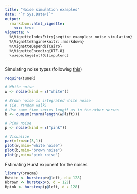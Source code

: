 ```yaml
---
title: "Noise simulation examples"
date: "`r Sys.Date()`"
output: 
  rmarkdown::html_vignette:
    toc: true
vignette: >
  %\VignetteIndexEntry{seqtime examples: noise simulation}
  %\VignetteEngine{knitr::rmarkdown}
  %\VignetteDepends{Cairo}
  %\VignetteEncoding{UTF-8}
  \usepackage[utf8]{inputenc}
---
```


Simulating noise types (following [this](http://stackoverflow.com/questions/8697567/how-to-simulate-pink-noise-in-r))

```r
require(tuneR)

# White noise
w <- noise(kind = c("white"))

# Brown noise is integrated white noise
# (ie. random walk)
# Use same time series length as in the other series
b <- cumsum(rnorm(length(w@left)))

# Pink noise
p <- noise(kind = c("pink"))

# Visualize
par(mfrow=c(3,1))
plot(w,main="white noise")
plot(b,main="brown noise")
plot(p,main="pink noise")
```

Estimating Hurst exponent for the noises

```r
library(pracma)
Hwhite <- hurstexp(w@left, d = 128)
Hbrown <- hurstexp(b, d = 128)
Hpink <- hurstexp(p@left, d = 128)
```



